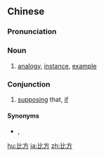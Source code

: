 ==Chinese==
{{zh-forms}}

===Pronunciation===
{{zh-pron
|m=bǐfāng
|c=bei2 fong1
|cat=n
}}

===Noun===
{{zh-noun}}
# [[analogy]], [[instance]], [[example]]

===Conjunction===
{{zh-noun}}
# [[supposing]] that, [[if]]

====Synonyms====
* {{zh-l|如果}}, {{zh-l|假使}}

[[hu:比方]]
[[ja:比方]]
[[zh:比方]]